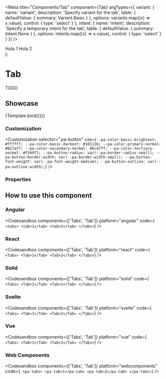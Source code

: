 
<Meta
  title="Components/Tab"
  component={Tab}
  argTypes={{
    variant: {
      name: 'variant',
      description: 'Specify variant for the tab',
      table: {
        defaultValue: { summary: Variant.Basic }
      },
      options: variants.map((x) => x.value),
      control: { type: 'select' }
    },
    intent: {
      name: 'intent',
      description: 'Specify a temporary intent for the tab',
      table: {
        defaultValue: { summary: Intent.None }
      },
      options: intents.map((x) => x.value),
      control: { type: 'select' }
    }
  }}
/>

  <div>
    <Tabs {...args}>
      <Tab>Hola 1</Tab>
      <Tab>Hola 2</Tab>
    </Tabs>
  </div>
);

# Tab

TODO

## Showcase

<Canvas>
  <Story
    name="Default"
    args={{
      variant: null,
      intent: null
    }}
  >
    {Template.bind({})}
  </Story>
</Canvas>

### Customization

<Customization
  selector=".pa-button"
  css={`
    --pa-color-basic-brightest: #ffffff;
    --pa-color-basic-darkest: #101116;
    --pa-color-primary-normal: #017aff;
    --pa-color-secondary-normal: #6c47ff;
    --pa-color-tertiary-normal: #f34971;
    --pa-button-radius: var(--pa-border-radius-small);
    --pa-button-border-width: var(--pa-border-width-small);
    --pa-button-font-weight: var(--pa-font-weight-medium);
    --pa-button-outline: var(--pa-outline-width);
  `}
/>

### Properties

<ArgsTable story="Default" of={Tab} />

## How to use this component

### Angular

<Codesandbox
  components={['Tabs', 'Tab']}
  platform="angular"
  code={`
<tabs>
  <tab>1</tab>
  <tab>2</tab>
</tabs>`}
/>

### React

<Codesandbox
  components={['Tabs', 'Tab']}
  platform="react"
  code={`
  <Tabs>
    <Tab>1</Tab>
    <Tab>2</Tab>
  </Tabs>`}
/>

### Solid

<Codesandbox
  components={['Tabs', 'Tab']}
  platform="solid"
  code={`
  <Tabs>
    <Tab>1</Tab>
    <Tab>2</Tab>
  </Tabs>`}
/>

### Svelte

<Codesandbox
  components={['Tabs', 'Tab']}
  platform="svelte"
  code={`
  <Tabs>
    <Tab>1</Tab>
    <Tab>2</Tab>
  </Tabs>`}
/>

### Vue

<Codesandbox
  components={['Tabs', 'Tab']}
  platform="vue"
  code={`
  <Tabs>
    <Tab>1</Tab>
    <Tab>2</Tab>
  </Tabs>`}
/>

### Web Components

<Codesandbox
  components={['Tabs', 'Tab']}
  platform="webcomponents"
  code={`
  <pa-tabs>
    <pa-tab>1</pa-tab>
    <pa-tab>2</pa-tab>
  </pa-tabs>`}
/>

